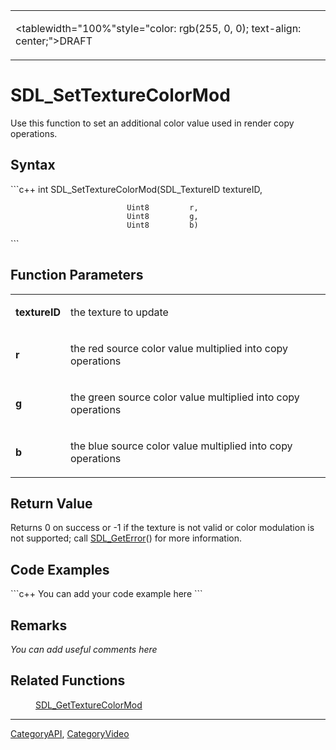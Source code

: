 <!-- pragma section-numbers off -->
<!-- pragma disable-camelcase -->
{|
|<tablewidth="100%"style="color: rgb(255, 0, 0); text-align: center;">DRAFT
|}

= SDL_SetTextureColorMod =
Use this function to set an additional color value used in render copy operations.


== Syntax ==
```c++
int SDL_SetTextureColorMod(SDL_TextureID textureID,
                           Uint8         r,
                           Uint8         g,
                           Uint8         b)
```

== Function Parameters ==
{|
|'''textureID'''
|the texture to update
|-
|'''r'''
|the red source color value multiplied into copy operations
|-
|'''g'''
|the green source color value multiplied into copy operations
|-
|'''b'''
|the blue source color value multiplied into copy operations
|}

== Return Value ==
Returns 0 on success or -1 if the texture is not valid or color modulation is not supported; call [[SDL_GetError]]() for more information.

== Code Examples ==
```c++
You can add your code example here
```

== Remarks ==
''You can add useful comments here''

== Related Functions ==
:[[SDL_GetTextureColorMod]]

----
[[CategoryAPI]], [[CategoryVideo]]
